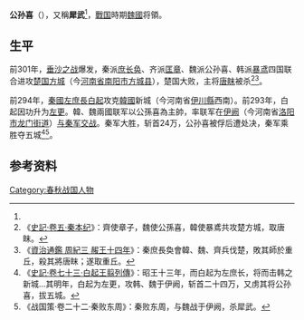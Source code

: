 '''公孙喜'''（{{bd|？||前293年|catIdx=G公孙}}），又稱'''犀武'''<ref name="战国策"/>，[[戰国|戰国]]時期[[魏國_(戰國)|魏國]]将領。

==生平==
前301年，[[垂沙之战|垂沙之战]]爆发，秦派[[庶长奂|庶长奂]]、齐派[[匡章|匡章]]、魏派公孙喜、韩派[[暴鸢|暴鸢]]四国联合进攻[[楚国|楚国]][[方城|方城]]（今[[河南省|河南省]][[南阳市|南阳市]][[方城县|方城县]]），楚国大败，主将[[唐眜|唐眜]]被杀<ref>《[[s:史記/卷005|史記·卷五·秦本纪]]》：齊使章子，魏使公孫喜，韓使暴鳶共攻楚方城，取唐眜。</ref><ref>《[[s:資治通鑑/卷003|資治通鑑 周紀三 赧王十四年]]》：秦庶長奐會韓、魏、齊兵伐楚，敗其師於重丘，殺其將唐眜；遂取重丘。</ref>。

前294年，[[秦國|秦國]][[左庶長|左庶長]][[白起|白起]]攻克[[韩国_(战国)|韓國]]新城（今河南省[[伊川縣|伊川縣]]西南）。前293年，白起因功升为[[左更|左更]]。韓、魏兩國联军以公孫喜為主帥，率联军在[[伊阙|伊阙]]（今河南省[[洛阳市|洛阳市]][[龙门街道_(洛阳市)|龙门街道]]）[[伊阙之战|与秦军交战]]。秦军大胜，斩首24万，公孙喜被俘后遭处决，秦军乘胜夺五城<ref>《[[s:史記/卷073|史記·卷七十三·白起王翦列傳]]》：昭王十三年，而白起为左庶长，将而击韩之新城...其明年，白起为左更，攻韩、魏于伊阙，斩首二十四万，又虏其将公孙喜，拔五城。</ref><ref name="战国策">《战国策·卷二十二·秦败东周》：秦败东周，与魏战于伊阙，杀犀武。</ref>。

==参考资料==
<div class="references-small">
<references />
</div>

[[Category:春秋战国人物|Category:春秋战国人物]]